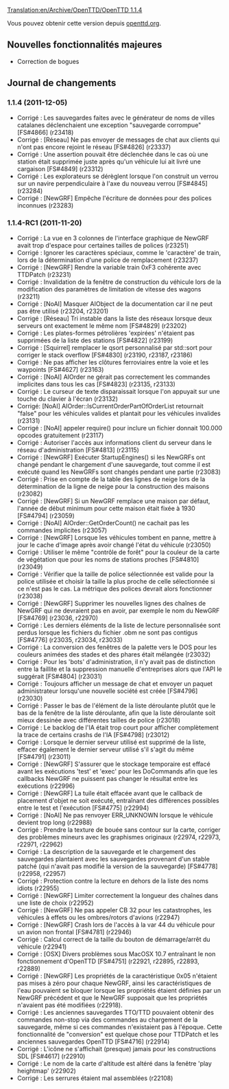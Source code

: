 [[Translation:en/Archive/OpenTTD/OpenTTD 1.1.4]]

{{fr/Archive/OpenTTD/Livraison|prec=fr/Archive/OpenTTD/OpenTTD 1.1.3|suiv=fr/Archive/OpenTTD/OpenTTD 1.1.5|date=05/12/2011}}

Vous pouvez obtenir cette version depuis [http://www.openttd.org/download-stable/1.1.4 openttd.org].

==Nouvelles fonctionnalités majeures==

* Correction de bogues

==Journal de changements==

===1.1.4 (2011-12-05)===
* Corrigé : Les sauvegardes faites avec le générateur de noms de villes catalanes déclenchaient une exception "sauvegarde corrompue" [FS#4866] (r23418)
* Corrigé : [Réseau] Ne pas envoyer de messages de chat aux clients qui n'ont pas encore rejoint le réseau [FS#4826] (r23337)
* Corrigé : Une assertion pouvait être déclenchée dans le cas où une station était supprimée juste après qu'un véhicule lui ait livré une cargaison [FS#4849] (r23312)
* Corrigé : Les explorateurs se dérèglent lorsque l'on construit un verrou sur un navire perpendiculaire à l'axe du nouveau verrou [FS#4845] (r23284)
* Corrigé : [NewGRF] Empêche l'écriture de données pour des polices inconnues (r23283)

===1.1.4-RC1 (2011-11-20)===
* Corrigé : La vue en 3 colonnes de l'interface graphique de NewGRF avait trop d'espace pour certaines tailles de polices (r23251)
* Corrigé : Ignorer les caractères spéciaux, comme le 'caractère' de train, lors de la détermination d'une police de remplacement (r23237)
* Corrigé : [NewGRF] Rendre la variable train 0xF3 cohérente avec TTDPatch (r23231)
* Corrigé : Invalidation de la fenêtre de construction du véhicule lors de la modification des paramètres de limitation de vitesse des wagons (r23211)
* Corrigé : [NoAI] Masquer AIObject de la documentation car il ne peut pas être utilisé (r23204, r23201)
* Corrigé : [Réseau] Tri instable dans la liste des réseaux lorsque deux serveurs ont exactement le même nom [FS#4829] (r23202)
* Corrigé : Les plates-formes pétrolières 'expirées' n'étaient pas supprimées de la liste des stations [FS#4822] (r23199)
* Corrigé : [Squirrel] remplacer le qsort personnalisé par std::sort pour corriger le stack overflow [FS#4830] (r23190, r23187, r23186)
* Corrigé : Ne pas afficher les clôtures ferroviaires entre la voie et les waypoints [FS#4627] (r23163)
* Corrigé : [NoAI] AIOrder ne gérait pas correctement les commandes implicites dans tous les cas [FS#4823] (r23135, r23133)
* Corrigé : Le curseur de texte disparaissait lorsque l'on appuyait sur une touche du clavier à l'écran (r23132)
* Corrigé: [NoAI] AIOrder::IsCurrentOrderPartOfOrderList retournait "false" pour les véhicules valides et plantait pour les véhicules invalides (r23131)
* Corrigé : [NoAI] appeler require() pour inclure un fichier donnait 100.000 opcodes gratuitement (r23117)
* Corrigé : Autoriser l'accès aux informations client du serveur dans le réseau d'administration [FS#4813] (r23115)
* Corrigé : [NewGRF] Exécuter StartupEngines() si les NewGRFs ont changé pendant le chargement d'une sauvegarde, tout comme il est exécuté quand les NewGRFs sont changés pendant une partie (r23083)
* Corrigé : Prise en compte de la table des lignes de neige lors de la détermination de la ligne de neige pour la construction des maisons (r23082)
* Corrigé : [NewGRF] Si un NewGRF remplace une maison par défaut, l'année de début minimum pour cette maison était fixée à 1930 [FS#4794] (r23059)
* Corrigé : [NoAI] AIOrder::GetOrderCount() ne cachait pas les commandes implicites (r23057)
* Corrigé : [NewGRF] Lorsque les véhicules tombent en panne, mettre à jour le cache d'image après avoir changé l'état du véhicule (r23050)
* Corrigé : Utiliser le même "contrôle de forêt" pour la couleur de la carte de végétation que pour les noms de stations proches [FS#4810] (r23049)
* Corrigé : Vérifier que la taille de police sélectionnée est valide pour la police utilisée et choisir la taille la plus proche de celle sélectionnée si ce n'est pas le cas. La métrique des polices devrait alors fonctionner (r23038)
* Corrigé : [NewGRF] Supprimer les nouvelles lignes des chaînes de NewGRF qui ne devraient pas en avoir, par exemple le nom du NewGRF [FS#4769] (r23036, r22970)
* Corrigé : Les derniers éléments de la liste de lecture personnalisée sont perdus lorsque les fichiers du fichier .obm ne sont pas contigus [FS#4776] (r23035, r23034, r23033)
* Corrigé : La conversion des fenêtres de la palette vers le DOS pour les couleurs animées des stades et des phares était mélangée (r23032)
* Corrigé : Pour les 'bots' d'administration, il n'y avait pas de distinction entre la faillite et la suppression manuelle d'entreprises alors que l'API le suggérait [FS#4804] (r23031)
* Corrigé : Toujours afficher un message de chat et envoyer un paquet administrateur lorsqu'une nouvelle société est créée [FS#4796] (r23030)
* Corrigé : Passer le bas de l'élément de la liste déroulante plutôt que le bas de la fenêtre de la liste déroulante, afin que la liste déroulante soit mieux dessinée avec différentes tailles de police (r23018)
* Corrigé : Le backlog de l'IA était trop court pour afficher complètement la trace de certains crashs de l'IA [FS#4798] (r23012)
* Corrigé : Lorsque le dernier serveur utilisé est supprimé de la liste, effacer également le dernier serveur utilisé s'il s'agit du même [FS#4791] (r23011)
* Corrigé : [NewGRF] S'assurer que le stockage temporaire est effacé avant les exécutions 'test' et 'exec' pour les DoCommands afin que les callbacks NewGRF ne puissent pas changer le résultat entre les exécutions (r22996)
* Corrigé : [NewGRF] La tuile était effacée avant que le callback de placement d'objet ne soit exécuté, entraînant des différences possibles entre le test et l'exécution [FS#4775] (r22994)
* Corrigé : [NoAI] Ne pas renvoyer ERR_UNKNOWN lorsque le véhicule devient trop long (r22988)
* Corrigé : Prendre la texture de bouée sans contour sur la carte, corriger des problèmes mineurs avec les graphismes originaux (r22974, r22973, r22971, r22962)
* Corrigé : La description de la sauvegarde et le chargement des sauvegardes plantaient avec les sauvegardes provenant d'un stable patché (qui n'avait pas modifié la version de la sauvegarde) [FS#4778] (r22958, r22957)
* Corrigé : Protection contre la lecture en dehors de la liste des noms idiots (r22955)
* Corrigé : [NewGRF] Limiter correctement la longueur des chaînes dans une liste de choix (r22952)
* Corrigé : [NewGRF] Ne pas appeler CB 32 pour les catastrophes, les véhicules à effets ou les ombres/rotors d'avions (r22947)
* Corrigé : [NewGRF] Crash lors de l'accès à la var 44 du véhicule pour un avion non frontal [FS#4781] (r22946)
* Corrigé : Calcul correct de la taille du bouton de démarrage/arrêt du véhicule (r22941)
* Corrigé : [OSX] Divers problèmes sous MacOSX 10.7 entraînant le non fonctionnement d'OpenTTD [FS#4751] (r22921, r22895, r22893, r22889)
* Corrigé : [NewGRF] Les propriétés de la caractéristique 0x05 n'étaient pas mises à zéro pour chaque NewGRF, ainsi les caractéristiques de l'eau pouvaient se bloquer lorsque les propriétés étaient définies par un NewGRF précédent et que le NewGRF supposait que les propriétés n'avaient pas été modifiées (r22918).
* Corrigé : Les anciennes sauvegardes TTO/TTD pouvaient obtenir des commandes non-stop via des commandes au chargement de la sauvegarde, même si ces commandes n'existaient pas à l'époque. Cette fonctionnalité de "conversion" est quelque chose pour TTDPatch et les anciennes sauvegardes OpenTTD [FS#4716] (r22914)
* Corrigé : L'icône ne s'affichait (presque) jamais pour les constructions SDL [FS#4617] (r22910)
* Corrigé : Le nom de la carte d'altitude est altéré dans la fenêtre 'play heightmap' (r22902)
* Corrigé : Les serrures étaient mal assemblées (r22108)
